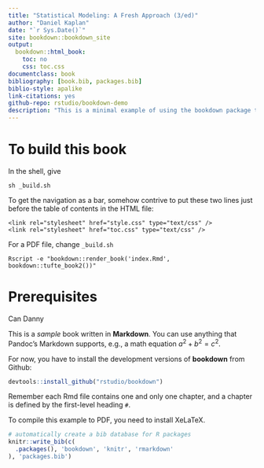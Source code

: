 ```yaml
--- 
title: "Statistical Modeling: A Fresh Approach (3/ed)"
author: "Daniel Kaplan"
date: "`r Sys.Date()`"
site: bookdown::bookdown_site
output:
  bookdown::html_book:
    toc: no
    css: toc.css
documentclass: book
bibliography: [book.bib, packages.bib]
biblio-style: apalike
link-citations: yes
github-repo: rstudio/bookdown-demo
description: "This is a minimal example of using the bookdown package to write a book. The output format for this example is bookdown::gitbook."
---
```


# To build this book

In the shell, give
```
sh _build.sh
```

To get the navigation as a bar, somehow contrive to put these two
lines just before the table of contents in the HTML file:
```
<link rel="stylesheet" href="style.css" type="text/css" />
<link rel="stylesheet" href="toc.css" type="text/css" />
```

For a PDF file, change `_build.sh`
```
Rscript -e "bookdown::render_book('index.Rmd', bookdown::tufte_book2())"

```
# Prerequisites

Can Danny 

This is a _sample_ book written in **Markdown**. You can use anything that Pandoc's Markdown supports, e.g., a math equation $a^2 + b^2 = c^2$.

For now, you have to install the development versions of **bookdown** from Github:

```r
devtools::install_github("rstudio/bookdown")
```

Remember each Rmd file contains one and only one chapter, and a chapter is defined by the first-level heading `#`.

To compile this example to PDF, you need to install XeLaTeX.

```r
# automatically create a bib database for R packages
knitr::write_bib(c(
  .packages(), 'bookdown', 'knitr', 'rmarkdown'
), 'packages.bib')
```
